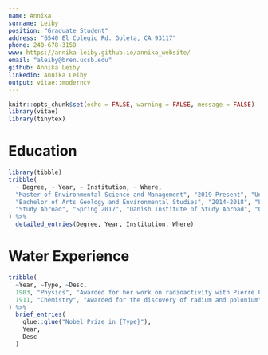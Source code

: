 ```yaml
---
name: Annika
surname: Leiby
position: "Graduate Student"
address: "6540 El Colegio Rd. Goleta, CA 93117"
phone: 240-678-3150
www: https://annika-leiby.github.io/annika_website/
email: "aleiby@bren.ucsb.edu"
github: Annika Leiby
linkedin: Annika Leiby
output: vitae::moderncv
---
```


```r
knitr::opts_chunk$set(echo = FALSE, warning = FALSE, message = FALSE)
library(vitae)
library(tinytex)
```


# Education

```r
library(tibble)
tribble(
  ~ Degree, ~ Year, ~ Institution, ~ Where,
  "Master of Environmental Science and Management", "2019-Present", "University of California, Santa Barbara", "Santa Barbara, California",
  "Bachelor of Arts Geology and Environmental Studies", "2014-2018", "Lafayette College", "Easton, Pennsylvania",
  "Study Abroad", "Spring 2017", "Danish Institute of Study Abroad", "Copenhagen, Denmark"
) %>% 
  detailed_entries(Degree, Year, Institution, Where)
```

# Water Experience

```r
tribble(
  ~Year, ~Type, ~Desc,
  1903, "Physics", "Awarded for her work on radioactivity with Pierre Curie and Henri Becquerel",
  1911, "Chemistry", "Awarded for the discovery of radium and polonium"
) %>% 
  brief_entries(
    glue::glue("Nobel Prize in {Type}"),
    Year, 
    Desc
  )
```

